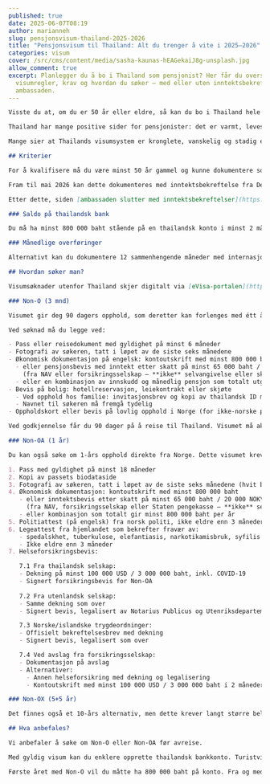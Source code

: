 ```yaml
---
published: true
date: 2025-06-07T08:19
author: marianneh
slug: pensjonsvisum-thailand-2025-2026
title: "Pensjonsvisum til Thailand: Alt du trenger å vite i 2025–2026"
categories: visum
cover: /src/cms/content/media/sasha-kaunas-hEAGekaiJ8g-unsplash.jpg
allow_comment: true
excerpt: Planlegger du å bo i Thailand som pensjonist? Her får du oversikt over
  visumregler, krav og hvordan du søker – med eller uten inntektsbekreftelse fra
  ambassaden.
---
```

```markdown
Visste du at, om du er 50 år eller eldre, så kan du bo i Thailand hele eller deler av året ganske problemfritt? Pensjonert tidlig? Perfekt, Thailand kan være stedet for deg!

Thailand har mange positive sider for pensjonister: det er varmt, levestandarden er god og rimelig, og det er ofte mulig å få tak i hjelp som hjemmehjelp, helsetjenester eller hushjelp når alder eller helse krever det, spesielt i større byer eller turistområder, til en relativt rimelig pris.

Mange sier at Thailands visumsystem er kronglete, vanskelig og stadig endrer seg. Vi opplever det ikke slik, men det er sant at praksis kan variere fra ett immigrasjonskontor til et annet.

## Kriterier

For å kvalifisere må du være minst 50 år gammel og kunne dokumentere solid økonomi.

Fram til mai 2026 kan dette dokumenteres med inntektsbekreftelse fra Den norske ambassaden i Thailand.

Etter dette, siden [ambassaden slutter med inntektsbekreftelser](https://norskithailand.info/magasin/nyheter/2025/05/ambassaden-gir-seg-med-inntektsbekreftelse-mai2026/), gjenstår to metoder for økonomisk dokumentasjon:

### Saldo på thailandsk bank

Du må ha minst 800 000 baht stående på en thailandsk konto i minst 2 måneder før søknad, og beløpet må stå urørt i 3 måneder etter søknad. I løpet av det følgende året må saldoen ikke falle under 400 000 baht. Gjør den det, mister du muligheten til å bruke denne metoden ved neste forlengelse.

### Månedlige overføringer

Alternativt kan du dokumentere 12 sammenhengende måneder med internasjonale overføringer på minst 65 000 baht til din thailandske konto.

## Hvordan søker man?

Visumsøknader utenfor Thailand skjer digitalt via [eVisa-portalen](https://www.thaievisa.go.th/). Du kan velge mellom to typer, som er de vanligste for eldre – men det finnes også andre alternativer for spesifikke behov.

### Non-O (3 mnd)

Visumet gir deg 90 dagers opphold, som deretter kan forlenges med étt år av gangen ved immigrasjonskontoret.

Ved søknad må du legge ved:

- Pass eller reisedokument med gyldighet på minst 6 måneder
- Fotografi av søkeren, tatt i løpet av de siste seks månedene
- Økonomisk dokumentasjon på engelsk: kontoutskrift med minst 800 000 baht
  - eller pensjonsbevis med inntekt etter skatt på minst 65 000 baht / 20 000 NOK\
    (fra NAV eller forsikringsselskap – **ikke** selvangivelse eller skatteoppgjør)
  - eller en kombinasjon av innskudd og månedlig pensjon som totalt utgjør minst 800 000 baht per år
- Bevis på bolig: hotellreservasjon, leiekontrakt eller skjøte
  - Ved opphold hos familie: invitasjonsbrev og kopi av thailandsk ID med underskrift eller husregistrering
  - Navnet til søkeren må fremgå tydelig
- Oppholdskort eller bevis på lovlig opphold i Norge (for ikke-norske pass)

Ved godkjennelse får du 90 dager på å reise til Thailand. Visumet må aktiveres innen denne perioden (vanligvis 3 måneder fra utstedelse). Ved innreise gis 90 dagers opphold.

### Non-OA (1 år)

Du kan også søke om 1-års opphold direkte fra Norge. Dette visumet krever flere dokumenter:

1. Pass med gyldighet på minst 18 måneder
2. Kopi av passets biodataside
3. Fotografi av søkeren, tatt i løpet av de siste seks månedene (hvit bakgrunn)
4. Økonomisk dokumentasjon: kontoutskrift med minst 800 000 baht
   - eller inntektsbevis etter skatt på minst 65 000 baht / 20 000 NOK\
     (fra NAV, forsikringsselskap eller Staten pengekasse – **ikke** selvangivelse eller skatteoppgjør)
   - eller kombinasjon som totalt gir minst 800 000 baht per år
5. Politiattest (på engelsk) fra norsk politi, ikke eldre enn 3 måneder
6. Legeattest fra hjemlandet som bekrefter fravær av:
   - spedalskhet, tuberkulose, elefantiasis, narkotikamisbruk, syfilis (stadium 3)
   - Ikke eldre enn 3 måneder
7. Helseforsikringsbevis:

   7.1 Fra thailandsk selskap:
   - Dekning på minst 100 000 USD / 3 000 000 baht, inkl. COVID-19
   - Signert forsikringsbevis for Non-OA  
   
   7.2 Fra utenlandsk selskap:
   - Samme dekning som over
   - Signert bevis, legalisert av Notarius Publicus og Utenriksdepartementet

   7.3 Norske/islandske trygdeordninger:
   - Offisielt bekreftelsesbrev med dekning
   - Signert bevis, legalisert som over

   7.4 Ved avslag fra forsikringsselskap:
   - Dokumentasjon på avslag
   - Alternativer:
     - Annen helseforsikring med dekning og legalisering
     - Kontoutskrift med minst 100 000 USD / 3 000 000 baht i 2 måneder, pluss bankbrev om medisinsk bruk

### Non-OX (5+5 år)

Det finnes også et 10-års alternativ, men dette krever langt større beløp på thailandsk konto og flere krav. Dette visumet kan passe for pensjonister med høyere formue som ønsker å etablere seg mer permanent i Thailand, og som oppfyller både de økonomiske og helsemessige kravene over lengre tid. [Les mer hos Thailands ambassade i Norge](https://oslo.thaiembassy.org/en/page/non-immigrant-visa-o-x-long-stay-10-years?menu=61c32e765b5b3a21b65b0122)

## Hva anbefales?

Vi anbefaler å søke om Non-O eller Non-OA før avreise.

Med gyldig visum kan du enklere opprette thailandsk bankkonto. Turistvisum og DTV gir vanligvis ikke denne muligheten.

Første året med Non-O vil du måtte ha 800 000 baht på konto. Fra og med året etter, dersom du har 12 måneders internasjonale overføringer på minst 65 000 baht, kan du bytte til denne metoden for økonomisk dokumentasjon. Dette gjelder altså etter at ambassaden slutter å utstede inntektsbekreftelser i mai 2026. Overgangen kan være utfordrende for noen, og vi anbefaler å lese mer om hvordan man kan forberede seg her: [Tips og forklaring på overgangsordninger](https://norskithailand.info/inntektsbekreftelsen)
```